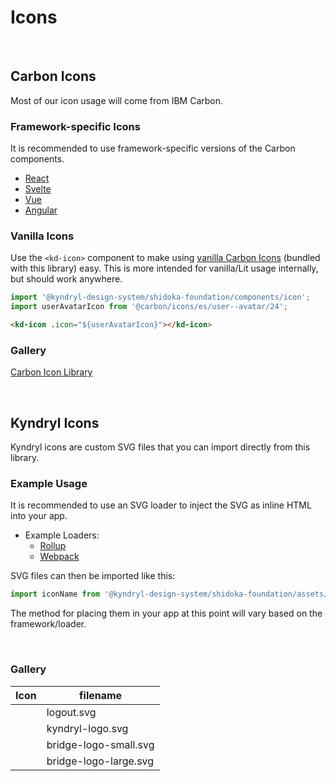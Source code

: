 

<Meta of={IconStories} />

# Icons

<br />

## Carbon Icons

Most of our icon usage will come from IBM Carbon.

### Framework-specific Icons

It is recommended to use framework-specific versions of the Carbon components.

- [React](https://github.com/carbon-design-system/carbon/tree/main/packages/icons-react)
- [Svelte](https://github.com/carbon-design-system/carbon-icons-svelte)
- [Vue](https://github.com/carbon-design-system/carbon/tree/main/packages/icons-vue)
- [Angular](https://github.com/carbon-design-system/carbon-icons-angular)

### Vanilla Icons

Use the `<kd-icon>` component to make using [vanilla Carbon Icons](https://github.com/carbon-design-system/carbon/tree/main/packages/icons) (bundled with this library) easy. This is more intended for vanilla/Lit usage internally, but should work anywhere.

```js
import '@kyndryl-design-system/shidoka-foundation/components/icon';
import userAvatarIcon from '@carbon/icons/es/user--avatar/24';
```

```html
<kd-icon .icon="${userAvatarIcon}"></kd-icon>
```

<Canvas>
  <Story of={IconStories.Icon} />
</Canvas>

<Controls of={IconStories.Icon} />

### Gallery

[Carbon Icon Library](https://carbondesignsystem.com/guidelines/icons/library/)

<br />

## Kyndryl Icons

Kyndryl icons are custom SVG files that you can import directly from this library.

### Example Usage

It is recommended to use an SVG loader to inject the SVG as inline HTML into your app.

- Example Loaders:
  - [Rollup](https://www.npmjs.com/package/rollup-plugin-svg)
  - [Webpack](https://www.npmjs.com/package/svg-inline-loader)

SVG files can then be imported like this:

```js
import iconName from '@kyndryl-design-system/shidoka-foundation/assets/svg/<filename>.svg';
```

The method for placing them in your app at this point will vary based on the framework/loader.

<br />

### Gallery

<table>
  <thead>
    <tr>
      <th>Icon</th>
      <th>filename</th>
    </tr>
  </thead>
  <tbody>
    <tr>
      <td>
        <span dangerouslySetInnerHTML={stringToReactHtml(logoutIcon)}></span>
      </td>
      <td>logout.svg</td>
    </tr>
    <tr>
      <td>
        <span dangerouslySetInnerHTML={stringToReactHtml(kyndrylIcon)}></span>
      </td>
      <td>kyndryl-logo.svg</td>
    </tr>
    <tr>
      <td>
        <span
          dangerouslySetInnerHTML={stringToReactHtml(bridgeSmallIcon)}
        ></span>
      </td>
      <td>bridge-logo-small.svg</td>
    </tr>
    <tr>
      <td>
        <span
          dangerouslySetInnerHTML={stringToReactHtml(bridgeLargeIcon)}
        ></span>
      </td>
      <td>bridge-logo-large.svg</td>
    </tr>
  </tbody>
</table>
